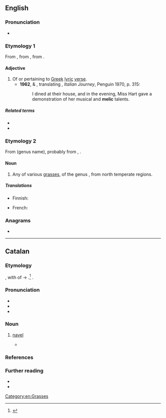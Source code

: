 ==English==

===Pronunciation===
*{{a|UK|US}} {{IPA|en|/ˈmɛlɪk/}}

===Etymology 1===
From {{der|en|la|melicus}}, from {{der|en|grc-koi|μελικός}}, from {{der|en|grc|μέλος||song, lyric}}.

====Adjective====
{{en-adj}}

# Of or pertaining to [[Greek]] [[lyric]] [[verse]]. {{defdate|from 17th c.}}
#*'''1962''', {{w|WH Auden}} & {{w|Elizabeth Mayer}}, translating {{w|JW Goethe}}, ''Italian Journey'', Penguin 1970, p. 315:
#*:I dined at their house, and in the evening, Miss Hart gave a demonstration of her musical and '''melic''' {{transterm|de|melischen}} talents.

=====Related terms=====
* {{l|en|melody}}
* {{l|en|melos}}

===Etymology 2===
From {{der|en|mul|Melica}} (genus name), probably from {{der|en|it|melica}}, {{m|it|meliga||sorghum, millet}}.

====Noun====
{{en-noun}}

# Any of various [[grass]]es, of the genus {{taxlink|Melica|genus|noshow=1}}, from north temperate regions. {{defdate|from 18th c.}}

=====Translations=====
{{trans-top|grass}}
* Finnish: {{t+|fi|helmikkä}}
{{trans-mid}}
* French: {{t+|fr|mélique}}
{{trans-bottom}}

===Anagrams===
* {{anagrams|en|a=ceilm|clime}}

[[Category:en:Grasses]]

----

==Catalan==

===Etymology===
{{inh|ca|la|umbilīcus}}, with {{glossary|rebracketing}} of {{m|ca||l'omelic}} → {{m|ca||lo melic}}.<ref>{{R:GDLC}}</ref> {{doublet|ca|llombrígol}}.

===Pronunciation===
* {{ca-IPA}}
* {{audio|ca|LL-Q7026 (cat)-Unjoanqualsevol-melic.wav|Audio}}
* {{rhymes|ca|ik|s=2}}

===Noun===
{{ca-noun|m}}

# [[navel]]
#: {{syn|ca|llombrígol}}
#* {{RQ:Sanchez Pell freda | chapter = 13 | passage = Sovint em girava i una catifa de caps s'acumulava a l'alçada del meu '''melic'''. | translation = Often I turned around and a carpet of heads gathered at the height of my '''navel'''.}}

===References===
<references/>

===Further reading===
* {{R:DCVB}}
* {{R:GDLC}}
